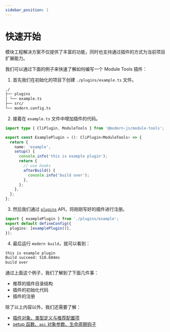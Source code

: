 ```yaml
---
sidebar_position: 1
---
```


# 快速开始

模块工程解决方案不仅提供了丰富的功能，同时也支持通过插件的方式为当前项目扩展能力。

我们可以通过下面的例子来快速了解如何编写一个 Module Tools 插件：

1. 首先我们在初始化的项目下创建 `./plugins/example.ts` 文件。

```md title="./project"
./
├── plugins
│ └── example.ts
├── src/
└── modern.config.ts
```

2. 接着在 `example.ts` 文件中增加插件的代码。

```ts
import type { CliPlugin, ModuleTools } from '@modern-js/module-tools';

export const ExamplePlugin = (): CliPlugin<ModuleTools> => {
  return {
    name: 'example',
    setup() {
      console.info('this is example plugin');
      return {
        // use hooks
        afterBuild() {
          console.info('build over');
        },
      };
    },
  };
};
```

3. 然后我们通过 [`plugins`](/api/config/plugins) API，将刚刚写好的插件进行注册。

```ts title="modern.config.ts"
import { examplePlugin } from './plugins/example';
export default defineConfig({
  plugins: [examplePlugin()],
});
```

4. 最后运行 `modern build`，就可以看到：

```bash title="terminal"
this is example plugin
Build succeed: 510.684ms
build over
```

通过上面这个例子，我们了解到了下面几件事：

- 推荐的插件目录结构
- 插件的初始化代码
- 插件的注册

除了以上内容以外，我们还需要了解：

- [插件对象、类型定义与推荐配置项](/plugins/guide/plugin-object)
- [setup 函数、`api` 对象参数、生命周期钩子](/plugins/guide/setup-function)
